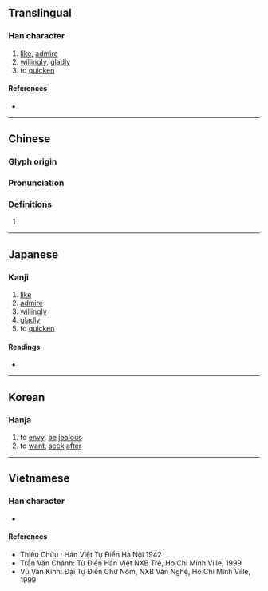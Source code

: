 {{character info}}
==Translingual==

===Han character===
{{Han char|rn=76|rad=欠|as=09|sn=13|four=07682|canj=YANO|ids=⿰音欠}}

# [[like]], [[admire]]
# [[willingly]], [[gladly]]
# to [[quicken]]

====References====
* {{Han ref|kx=0570.130|dkj=16139|dj=0958.150|hdz=32146.120|uh=6B46|ud=27462|bh=DDF5|bd=56821}}

----

==Chinese==
{{zh-forms}}

===Glyph origin===
{{Han etym}}

===Pronunciation===
{{zh-pron
|m=xīn
|c=jam1
|mc=y
|oc=y
|ma=
|cat=v,adv
}}

===Definitions===
{{zh-hanzi}}

# {{rfdef|zh}}

----

==Japanese==

===Kanji===
{{ja-kanji|grade=|rs=欠09}}

# [[like]]
# [[admire]]
# [[willingly]]
# [[gladly]]
# to [[quicken]]

====Readings====
* {{ja-readings|on=[[きん]] (kin), [[こん]] (kon)|kun=[[うける]] (ukeru)}}

----

==Korean==

===Hanja===
{{ko-hanja|hangeul=흠|eumhun=|rv=heum|mr=hŭm|y=hum}}

# to [[envy]], [[be]] [[jealous]]
# to [[want]], [[seek]] [[after]]

----

==Vietnamese==

===Han character===
{{vi-hantu|[[hâm]], [[ham]], [[hăm]], [[hôm]], [[hổm]], [[hum]], [[hẩm]]|rs=欠09}}

* {{rfdef|vi|sort=欠09}}

====References====
* Thiều Chửu : Hán Việt Tự Điển Hà Nội 1942
* Trần Văn Chánh: Từ Điển Hán Việt NXB Trẻ, Ho Chi Minh Ville, 1999
* Vũ Văn Kính: Đại Tự Điển Chữ Nôm, NXB Văn Nghệ, Ho Chi Minh Ville, 1999